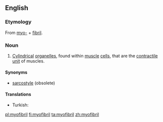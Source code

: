 ==English==
{{wikipedia}}

===Etymology===
From [[myo-]] + [[fibril]].

===Noun===
{{en-noun}}

# {{context|muscle|lang=en}} [[cylindrical|Cylindrical]] [[organelle]]s, found within [[muscle]] [[cell]]s, that are the [[contractile]] [[unit]] of muscles.

====Synonyms====
* {{sense|organelles}} [[sarcostyle]] (obsolete)

====Translations====
{{trans-top|cylindrical organelle}}
* Turkish: {{t+|tr|kas telciği}}
{{trans-mid}}
{{trans-bottom}}

[[pl:myofibril]]
[[fi:myofibril]]
[[ta:myofibril]]
[[zh:myofibril]]